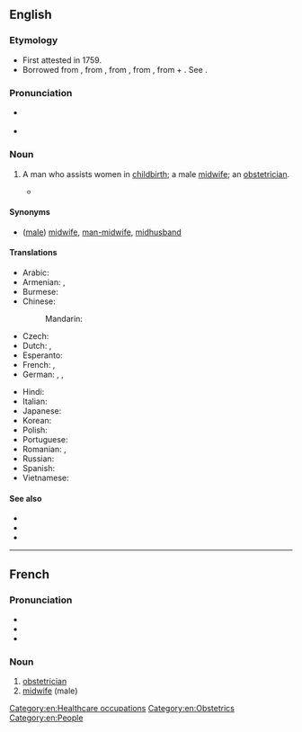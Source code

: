 ==English==

===Etymology===
* First attested in 1759.
* Borrowed from {{bor|en|fr|accoucheur}}, from {{m|fr|accoucher||to go to childbed, be delivered}}, from {{etyl|fro|en}} {{m|fro|culcher||to lie}}, from {{etyl|la|en}} {{m|la|collocō||I place, put, set in order, assign}}, from {{m|la|cum|com|with}} + {{m|la|locō||I put, place, set}}. See {{m|en|accouchement}}.

===Pronunciation===
* {{a|GA}} {{IPA|/ˌæ.ku.ˈʃɝ/|lang=en}}
* {{a|RP}} {{IPA|/ˌæ.ku.ˈʃɜː/|lang=en}}

===Noun===
{{en-noun}}

# {{lb|en|medicine}} A man who assists women in [[childbirth]]; a male [[midwife]]; an [[obstetrician]].
#* {{quote-book|year=1992|author=Hilary Mantel|title=A Place of Greater Safety|publisher=Harper Perennial|year_published=2007|page=163|passage=Family story: on the day of his birth the '''accoucheur''' approached his father, the baby wrapped in a cloth.}}

====Synonyms====
* ([[male]]) [[midwife]], [[man-midwife]], [[midhusband]]

====Translations====
{{trans-top|man who assists women in childbirth}}
* Arabic: {{t-needed|ar}}
* Armenian: {{t|hy|պապհեր|sc=Armn}} {{qualifier|humorous}}, {{t+|hy|մանկաբարձ|sc=Armn}}
* Burmese: {{t|my|ယောက်ျားလက်သည်|tr=yaukya:laksany}}
* Chinese:
*: Mandarin: {{t|cmn|[[男]][[接生员]]|tr=[[nán]]-[[jiēshēngyuán]]|sc=Hani}}
* Czech: {{t|cs|porodní dědek|m}}
* Dutch: {{t|nl|vroedmeester|m}}, {{t+|nl|vroedman|m}}
* Esperanto: {{t+|eo|akuŝisto}}
* French: {{t+|fr|sage-femme homme|m}}, {{t+|fr|accoucheur|m}}
* German: {{t+|de|Entbindungspfleger|m}}, {{t+|de|Geburtshelfer|m}}, {{t|de|Entbindungshelfer|m}}
{{trans-mid}}
* Hindi: {{t-needed|hi}}
* Italian: {{t-needed|it}}
* Japanese: {{t+|ja|助産師|tr=josanshi|sc=Jpan}}
* Korean: {{t-needed|ko}}
* Polish: {{t+|pl|akuszer|m}}
* Portuguese: {{t|pt|parteiro|m}}
* Romanian: {{t+|ro|mamoș|m}}, {{t+|ro|obstetrician|m}}
* Russian: {{t+|ru|акуше́р|m}}
* Spanish: {{t|es|matrón}}
* Vietnamese: {{t-needed|vi}}
{{trans-bottom}}

====See also====
* {{l|en|midhusband}}
* {{l|en|obstetrician}}
* {{l|en|obstetrics}}

[[Category:en:Healthcare occupations]]
[[Category:en:Obstetrics]]
[[Category:en:People]]

----

==French==

===Pronunciation===
* {{fr-IPA}}
* {{audio|Fr-accoucheur.ogg|Audio|lang=fr}}
* {{audio|Fr-Paris--accoucheur.ogg|Audio (Paris)|lang=fr}}

===Noun===
{{fr-noun|m|f=accoucheuse}}

# [[obstetrician]]
# [[midwife]] (male)